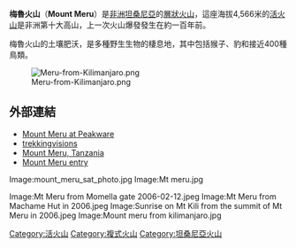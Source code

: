 {{Infobox mountain
| Name = 梅魯火山
| Photo = Meru.jpg
| Caption = 梅魯火山，2002年10月
| Elevation = 4,566米
| Location = {{flag|Tanzania}}[[阿魯沙區|阿魯沙區]]
| pushpin_map = Tanzania
| pushpin_map_caption = 梅魯火山的位置
| latd = 3 | latm = 14 | lats = 00 | latNS = S
| longd = 36 | longm = 45 | longs = 00 | longEW = E
| Coordinates = {{coord|3|14|S|36|45|E|type:mountain|display=inline,title}}
| Type = [[層狀火山|層狀火山]]
| Last eruption = 1910年
| First ascent = 1904年
}}

'''梅魯火山'''（'''Mount Meru'''）是[[非洲|非洲]][[坦桑尼亞|坦桑尼亞]]的[[層狀火山|層狀火山]]，這座海拔4,566米的[[活火山|活火山]]是非洲第十大高山，上一次火山爆發發生在約一百年前。

梅魯火山的土壤肥沃，是多種野生生物的棲息地，其中包括猴子、豹和接近400種鳥類。

[[File:Meru-from-Kilimanjaro.png|right]]

==外部連結==
* [http://www.peakware.com/peaks.html?pk=177 Mount Meru at Peakware] {{Wayback|url=http://www.peakware.com/peaks.html?pk=177 |date=20101219004727 }}
* [https://web.archive.org/web/20070801162339/http://www.trekkingvisions.com/content/view/13/30/ trekkingvisions]
* [http://www.kilimanjaroclimbexpedition.com/mountmeruclimbing.html Mount Meru, Tanzania] {{WebCite|url=https://www.webcitation.org/67AQoAgCn?url=http://www.kilimanjaroclimbexpedition.com/mountmeruclimbing.html |date=20120424162138 |dateformat=iso }}
* [http://www.walkopedia.net/walks/display-walk.asp?WalkID=37 Mount Meru entry] {{Wayback|url=http://www.walkopedia.net/walks/display-walk.asp?WalkID=37 |date=20191122023632 }}

<gallery>
Image:mount_meru_sat_photo.jpg
Image:Mt meru.jpg

Image:Mt Meru from Momella gate 2006-02-12.jpeg
Image:Mt Meru from Machame Hut in 2006.jpeg
Image:Sunrise on Mt Kili from the summit of Mt Meru in 2006.jpeg
Image:Mount meru from kilimanjaro.jpg

</gallery>

{{Authority control}}
{{DEFAULTSORT:Meru}}
[[Category:活火山|Category:活火山]]
[[Category:複式火山|Category:複式火山]]
[[Category:坦桑尼亞火山|Category:坦桑尼亞火山]]

{{Africa-geo-stub}}